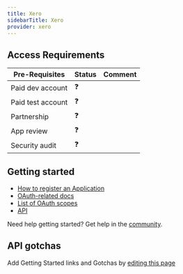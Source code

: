 ```yaml
---
title: Xero
sidebarTitle: Xero
provider: xero
---
```



<Overview />
<PreBuiltTooling provider={providers[pageMetadata.provider]} />
<PreBuiltUseCases />

## Access Requirements
| Pre-Requisites | Status | Comment|
| - | - | - |
| Paid dev account | ❓ |  |
| Paid test account | ❓ |  |
| Partnership | ❓ | |
| App review | ❓ |  |
| Security audit | ❓ | |



## Getting started

-   [How to register an Application](https://developer.xero.com/app/manage)
-   [OAuth-related docs](https://developer.xero.com/documentation/guides/oauth2/auth-flow)
-   [List of OAuth scopes](https://developer.xero.com/documentation/guides/oauth2/scopes)
-   [API](https://developer.xero.com/documentation/sdks-and-tools/tools/postman/#steps-to-get-up-and-running)

<Tip>Need help getting started? Get help in the [community](https://nango.dev/slack).</Tip>

## API gotchas

<Note>Add Getting Started links and Gotchas by [editing this page](https://github.com/nangohq/nango/tree/master/docs-v2/integrations/all/xero.mdx)</Note>
